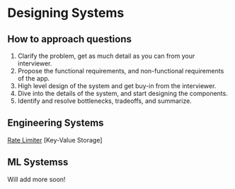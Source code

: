 # Designing Systems

## How to approach questions
1. Clarify the problem, get as much detail as you can from your interviewer. 
2. Propose the functional requirements, and non-functional requirements of the app. 
3. High level design of the system and get buy-in from the interviewer. 
4. Dive into the details of the system, and start designing the components.
5. Identify and resolve bottlenecks, tradeoffs, and summarize.

## Engineering Systems

[Rate Limiter](/designing-systems/rate-limiter)
[Key-Value Storage]

## ML Systemss

Will add more soon!